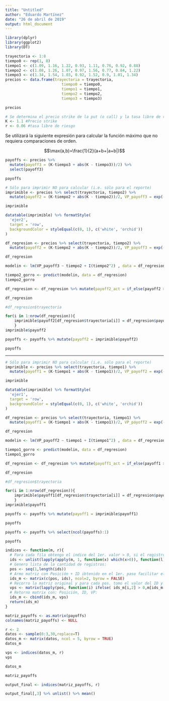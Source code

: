```yaml
---
title: "Untitled"
author: "Eduardo Martínez"
date: "26 de abril de 2019"
output: html_document
---
```


```r
library(dplyr)
library(ggplot2)
library(DT)
```

```r
trayectoria <- 1:8
tiempo0 <- rep(1, 8)
tiempo1 <- c(1.09, 1.16, 1.22, 0.93, 1.11, 0.76, 0.92, 0.88)
tiempo2 <- c(1.08, 1.26, 1.07, 0.97, 1.56, 0.77, 0.84, 1.22)
tiempo3 <- c(1.34, 1.54, 1.03, 0.92, 1.52, 0.9, 1.01, 1.34)
precios <- data.frame(trayectoria = trayectoria,
                         tiempo0 = tiempo0,
                         tiempo1 = tiempo1,
                         tiempo2 = tiempo2,
                         tiempo3 = tiempo3)
```

```r
precios
```

```r
# Se determina el precio strike de la put (o call) y la tasa libre de riesgo
K <- 1.1 #Precio strike
r <- 0.06 #tasa libre de riesgo
```

Se utilizará la siguiente expresión para calcular la función máximo que no requiera comparaciones de orden.

$$\max(a,b)=\frac{1}{2}(a+b+|a+b|)$$

```r
payoffs <- precios %>% 
  mutate(payoff3 = (K-tiempo3 + abs(K - tiempo3))/2) %>% 
  select(payoff3)
```

```r
payoffs
```



```r
# Sólo para imprimir NO para calcular (i.e. sólo para el reporte)
imprimible <- precios %>% select(trayectoria, tiempo2) %>% 
  mutate(payoff2 = (K-tiempo2 + abs(K - tiempo2))/2, VP_payoff3 = exp(-0.06)*(payoffs$payoff3)) %>% mutate(ejer2 = if_else(payoff2 > 0, 1, 0))
```

```r
imprimible
```


```r
datatable(imprimible) %>% formatStyle(
  'ejer2',
  target = 'row',
  backgroundColor = styleEqual(c(0, 1), c('white', 'orchid'))
)
```


```r
df_regresion <- precios %>% select(trayectoria, tiempo2) %>% 
  mutate(payoff2 = (K-tiempo2 + abs(K - tiempo2))/2, VP_payoff3 = exp(-0.06)*(payoffs$payoff3)) %>% filter(payoff2 > 0)
```

```r
df_regresion
```

```r
modelin <- lm(VP_payoff3 ~ tiempo2 + I(tiempo2^2) , data = df_regresion)
```

```r
tiempo2_gorro <- predict(modelin, data = df_regresion)
tiempo2_gorro
```

```r
df_regresion <- df_regresion %>% mutate(payoff2_act = if_else(payoff2 > tiempo2_gorro, payoff2,0))
```

```r
df_regresion
```

```r
#df_regresion$trayectoria

for(i in 1:nrow(df_regresion)){
    imprimible$payoff2[df_regresion$trayectoria[i]] = df_regresion$payoff2_act[i]
    }
imprimible$payoff2
```

```r
payoffs <- payoffs %>% mutate(payoff2 = imprimible$payoff2)
```

```r
payoffs
```

---

```r
# Sólo para imprimir NO para calcular (i.e. sólo para el reporte)
imprimible <- precios %>% select(trayectoria, tiempo1) %>% 
  mutate(payoff1 = (K-tiempo1 + abs(K - tiempo1))/2, VP_payoff2 = exp(-0.06)*(payoffs$payoff2)) %>% mutate(ejer1 = if_else(payoff1 > 0, 1, 0))
```

```r
imprimible
```


```r
datatable(imprimible) %>% formatStyle(
  'ejer1',
  target = 'row',
  backgroundColor = styleEqual(c(0, 1), c('white', 'orchid'))
)
```


```r
df_regresion <- precios %>% select(trayectoria, tiempo1) %>% 
  mutate(payoff1 = (K-tiempo1 + abs(K - tiempo1))/2, VP_payoff2 = exp(-0.06)*(payoffs$payoff2)) %>% filter(payoff1 > 0)
```

```r
df_regresion
```

```r
modelin <- lm(VP_payoff2 ~ tiempo1 + I(tiempo1^2) , data = df_regresion)
```

```r
tiempo1_gorro <- predict(modelin, data = df_regresion)
tiempo1_gorro
```

```r
df_regresion <- df_regresion %>% mutate(payoff1_act = if_else(payoff1 > tiempo1_gorro, payoff1,0))
```

```r
df_regresion
```

```r
#df_regresion$trayectoria

for(i in 1:nrow(df_regresion)){
    imprimible$payoff1[df_regresion$trayectoria[i]] = df_regresion$payoff1_act[i]
    }
imprimible$payoff1
```

```r
payoffs <- payoffs %>% mutate(payoff1 = imprimible$payoff1)
```

```r
payoffs
```

```r
payoffs <- payoffs %>% select(ncol(payoffs):1)
```

```r
payoffs
```

```r
indices <- function(m, r){
  # Para cada fila obtengo el indice del 1er. valor > 0, si el registro contiene todos 0's retorna 0:
  ids <- unlist(lapply(apply(m, 1, function(x) which(x>0)), function(l) ifelse(length(l)>0, l[[1]],0) ))
  # Genero lista de la cantidad de registros:
  pos <- seq(1,length(ids))
  # Armo matriz con Posición + ID ibtenido en el 1er. paso facilitar el recorrido de los datos:
  ids_m <- matrix(c(pos, ids), ncol=2, byrow = FALSE)
  # Recorro la matriz original y para cada pos. tomo el valor del ID y calculo el precio:
  vps <- matrix(lapply(pos, function(i) ifelse( ids_m[i,2] > 0,m[ids_m[i],ids_m[i,2]] * exp(-1*ids_m[i,2]*r),0)))
  # Retorno matrix con: Posición, ID, VP: 
  ids_m <- cbind(ids_m, vps)
  return(ids_m)
}
```

```r
matriz_payoffs <- as.matrix(payoffs)
colnames(matriz_payoffs) <- NULL
```

```r
r <- 2
datos <- sample(0:3,30,replace=T) 
datos_m <- matrix(datos, ncol = 5, byrow = TRUE)
datos_m

vps <- indices(datos_m, r)
vps
```

```r
datos_m
```

```r
matriz_payoffs
```


```r
output_final <- indices(matriz_payoffs, r)
```

```r
output_final[,3] %>% unlist() %>% mean()
```

